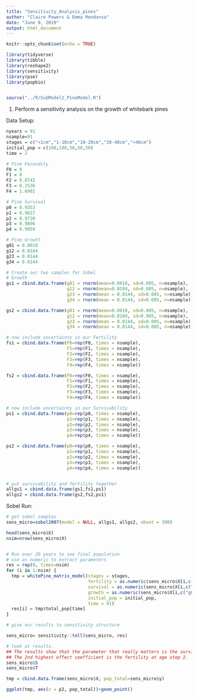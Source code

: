 ```yaml
---
title: "Sensitivity_Analysis_pines"
author: "Claire Powers & Emma Mendonsa"
date: "June 9, 2019"
output: html_document
---
```


```r
knitr::opts_chunk$set(echo = TRUE)
```


```r

library(tidyverse)
library(tibble)
library(reshape2)
library(sensitivity)
library(pse)
library(popbio)


source("../R/SubModel2_PineModel.R")

```


1. Perform a sensitivity analysis on the growth of whitebark pines

Data Setup: 
```r

nyears = 91
nsample=91
stages = c("<1cm","1-10cm","10-20cm","20-40cm",">40cm")
initial_pop = c(100,100,50,50,50)
time = 2

# Pine Fecundity
F0 = 0 
F1 = 0 
F2 = 0.0742
F3 = 0.2536 
F4 = 1.6902

# Pine Survival
p0 = 0.9353
p1 = 0.9827
p2 = 0.9720
p3 = 0.9806
p4 = 0.9959

# Pine Growth
g01 = 0.0018
g12 = 0.0104
g23 = 0.0144
g34 = 0.0144

# Create our two samples for Sobel
# Growth
gs1 = cbind.data.frame(g01 = rnorm(mean=0.0018, sd=0.005, n=nsample), 
                       g12 = rnorm(mean=0.0104, sd=0.005, n=nsample),
                       g23 = rnorm(mean = 0.0144, sd=0.005, n=nsample),
                       g34 = rnorm(mean = 0.0144, sd=0.005, n=nsample))

gs2 = cbind.data.frame(g01 = rnorm(mean=0.0018, sd=0.005, n=nsample), 
                       g12 = rnorm(mean=0.0104, sd=0.005, n=nsample),
                       g23 = rnorm(mean = 0.0144, sd=0.005, n=nsample),
                       g34 = rnorm(mean = 0.0144, sd=0.005, n=nsample))

# now include uncertainty in our Fertility
fs1 = cbind.data.frame(F0=rep(F0, times = nsample), 
                       F1=rep(F1, times = nsample),
                       F2=rep(F2, times = nsample),
                       F3=rep(F3, times = nsample),
                       F4=rep(F4, times = nsample))

fs2 = cbind.data.frame(F0=rep(F0, times = nsample), 
                       F1=rep(F1, times = nsample),
                       F2=rep(F2, times = nsample),
                       F3=rep(F3, times = nsample),
                       F4=rep(F4, times = nsample))

# now include uncertainty in our Survivability
ps1 = cbind.data.frame(p0=rep(p0, times = nsample), 
                       p1=rep(p1, times = nsample),
                       p2=rep(p2, times = nsample),
                       p3=rep(p3, times = nsample),
                       p4=rep(p4, times = nsample))

ps2 = cbind.data.frame(p0=rep(p0, times = nsample), 
                       p1=rep(p1, times = nsample),
                       p2=rep(p2, times = nsample),
                       p3=rep(p3, times = nsample),
                       p4=rep(p4, times = nsample))


# put survivability and fertility together
allgs1 = cbind.data.frame(gs1,fs1,ps1)
allgs2 = cbind.data.frame(gs2,fs2,ps1)
```


Sobel Run:
```r

# get sobel samples
sens_micro=sobol2007(model = NULL, allgs1, allgs2, nboot = 300)

head(sens_micro$X)
nsim=nrow(sens_micro$X)


# Run over 20 years to see final population
# use as numeric to extract parameters
res = rep(0, times=nsim)
for (i in 1:nsim) {
  tmp = whitePine_matrix_model(stages = stages, 
                               fertility = as.numeric(sens_micro$X[i,c("F0","F1","F2","F3", "F4")]), 
                               survival = as.numeric(sens_micro$X[i,c("p0","p1","p2", "p3", "p4")]), 
                               growth = as.numeric(sens_micro$X[i,c("g01", "g12","g23","g34")]), 
                               initial_pop = initial_pop, 
                               time = 91)
  res[i] = tmp$total_pop[time]
}

# give our results to sensitivity structure

sens_micro= sensitivity::tell(sens_micro, res)

# look at results. 
## The results show that the parameter that really matters is the survivabilty in the 1st age class is the most important.
## The 2nd highest effect coefficient is the fertility at age step 2.
sens_micro$S
sens_micro$T

tmp = cbind.data.frame(sens_micro$X, pop_total=sens_micro$y)

ggplot(tmp, aes(x = p2, pop_total))+geom_point()


```







